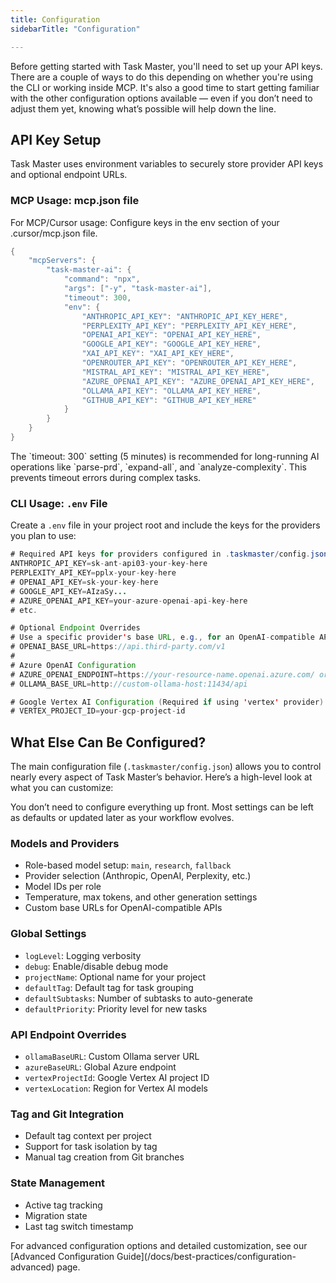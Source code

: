 ```yaml
---
title: Configuration
sidebarTitle: "Configuration"

---
```


Before getting started with Task Master, you'll need to set up your API keys. There are a couple of ways to do this depending on whether you're using the CLI or working inside MCP. It's also a good time to start getting familiar with the other configuration options available — even if you don’t need to adjust them yet, knowing what’s possible will help down the line.

## API Key Setup

Task Master uses environment variables to securely store provider API keys and optional endpoint URLs.

### MCP Usage: mcp.json file

For MCP/Cursor usage: Configure keys in the env section of your .cursor/mcp.json file.

```java .env lines icon="java"
{
	"mcpServers": {
		"task-master-ai": {
			"command": "npx",
			"args": ["-y", "task-master-ai"],
			"timeout": 300,
			"env": {
				"ANTHROPIC_API_KEY": "ANTHROPIC_API_KEY_HERE",
				"PERPLEXITY_API_KEY": "PERPLEXITY_API_KEY_HERE",
				"OPENAI_API_KEY": "OPENAI_API_KEY_HERE",
				"GOOGLE_API_KEY": "GOOGLE_API_KEY_HERE",
				"XAI_API_KEY": "XAI_API_KEY_HERE",
				"OPENROUTER_API_KEY": "OPENROUTER_API_KEY_HERE",
				"MISTRAL_API_KEY": "MISTRAL_API_KEY_HERE",
				"AZURE_OPENAI_API_KEY": "AZURE_OPENAI_API_KEY_HERE",
				"OLLAMA_API_KEY": "OLLAMA_API_KEY_HERE",
				"GITHUB_API_KEY": "GITHUB_API_KEY_HERE"
			}
		}
	}
}
```

<Note>
The `timeout: 300` setting (5 minutes) is recommended for long-running AI operations like `parse-prd`, `expand-all`, and `analyze-complexity`. This prevents timeout errors during complex tasks.
</Note>

### CLI Usage: `.env` File

Create a `.env` file in your project root and include the keys for the providers you plan to use:



```java .env lines icon="java"
# Required API keys for providers configured in .taskmaster/config.json
ANTHROPIC_API_KEY=sk-ant-api03-your-key-here
PERPLEXITY_API_KEY=pplx-your-key-here
# OPENAI_API_KEY=sk-your-key-here
# GOOGLE_API_KEY=AIzaSy...
# AZURE_OPENAI_API_KEY=your-azure-openai-api-key-here
# etc.

# Optional Endpoint Overrides
# Use a specific provider's base URL, e.g., for an OpenAI-compatible API
# OPENAI_BASE_URL=https://api.third-party.com/v1
#
# Azure OpenAI Configuration
# AZURE_OPENAI_ENDPOINT=https://your-resource-name.openai.azure.com/ or https://your-endpoint-name.cognitiveservices.azure.com/openai/deployments
# OLLAMA_BASE_URL=http://custom-ollama-host:11434/api

# Google Vertex AI Configuration (Required if using 'vertex' provider)
# VERTEX_PROJECT_ID=your-gcp-project-id
```

## What Else Can Be Configured?

The main configuration file (`.taskmaster/config.json`) allows you to control nearly every aspect of Task Master’s behavior. Here’s a high-level look at what you can customize:

<Tip>
You don’t need to configure everything up front. Most settings can be left as defaults or updated later as your workflow evolves.
</Tip>

<Accordion title="View Configuration Options">

### Models and Providers
- Role-based model setup: `main`, `research`, `fallback`
- Provider selection (Anthropic, OpenAI, Perplexity, etc.)
- Model IDs per role
- Temperature, max tokens, and other generation settings
- Custom base URLs for OpenAI-compatible APIs

### Global Settings
- `logLevel`: Logging verbosity
- `debug`: Enable/disable debug mode
- `projectName`: Optional name for your project
- `defaultTag`: Default tag for task grouping
- `defaultSubtasks`: Number of subtasks to auto-generate
- `defaultPriority`: Priority level for new tasks

### API Endpoint Overrides
- `ollamaBaseURL`: Custom Ollama server URL
- `azureBaseURL`: Global Azure endpoint
- `vertexProjectId`: Google Vertex AI project ID
- `vertexLocation`: Region for Vertex AI models

### Tag and Git Integration
- Default tag context per project
- Support for task isolation by tag
- Manual tag creation from Git branches

### State Management
- Active tag tracking
- Migration state
- Last tag switch timestamp

</Accordion>

<Note>
For advanced configuration options and detailed customization, see our [Advanced Configuration Guide](/docs/best-practices/configuration-advanced) page.
</Note>